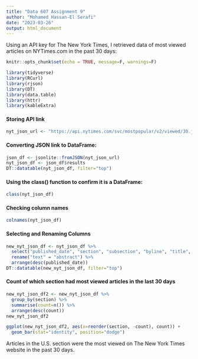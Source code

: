 ```yaml
---
title: "Data 607 Assignment 9"
author: "Mohamed Hassan-El Serafi"
date: "2023-03-26"
output: html_document
---
```




Using an API key for The New York Times, I retrieved data of most viewed articles on NYTimes.com in the past 30 days: 

```r
knitr::opts_chunk$set(echo = TRUE, message=F, warnings=F)
```


```r
library(tidyverse)
library(RCurl)
library(rjson)
library(DT)
library(data.table)
library(httr)
library(kableExtra)
```





#### Storing API link 

```r
nyt_json_url <- "https://api.nytimes.com/svc/mostpopular/v2/viewed/30.json?api-key=BG3ZhQtYKZ7YG8bmO5ei49K4qG1mHYQh"
```



#### Converting JSON link to DataFrame:


```r
json_df <- jsonlite::fromJSON(nyt_json_url) 
nyt_json_df <- json_df$results
DT::datatable(nyt_json_df, filter="top")
```


#### Using the class() function  to confirm it is a DataFrame:

```r
class(nyt_json_df)
```

#### Checking column names

```r
colnames(nyt_json_df)
```

#### Selecting and Renaming Columns


```r
new_nyt_json_df <- nyt_json_df %>%
  select("published_date", "section", "subsection", "byline", "title", "abstract") %>%
  rename("text" = "abstract") %>%
  arrange(desc(published_date))
DT::datatable(new_nyt_json_df, filter="top")
```





#### Count of which section had most viewed articles in the last 30 days

```r
new_nyt_json_df2 <- new_nyt_json_df %>%
  group_by(section) %>%
  summarise(count=n()) %>%
  arrange(desc(count))
new_nyt_json_df2
```


```r
ggplot(new_nyt_json_df2, aes(x=reorder(section, -count), count)) +
  geom_bar(stat="identity", position="dodge")
```



Articles in the U.S. section were the most viewed on The New York Times website in the past 30 days.  


